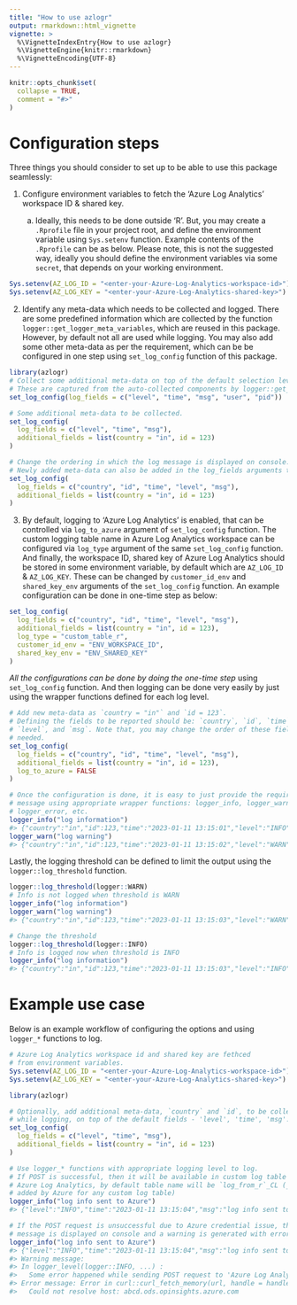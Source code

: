 ```yaml
---
title: "How to use azlogr"
output: rmarkdown::html_vignette
vignette: >
  %\VignetteIndexEntry{How to use azlogr}
  %\VignetteEngine{knitr::rmarkdown}
  %\VignetteEncoding{UTF-8}
---
```


```r
knitr::opts_chunk$set(
  collapse = TRUE,
  comment = "#>"
)
```

# Configuration steps

Three things you should consider to set up to be able to use this package seamlessly:  

1. Configure environment variables to fetch the 'Azure Log Analytics' workspace ID & shared key.  

    a. Ideally, this needs to be done outside 'R'. But, you may create a `.Rprofile` file in your project root, and define the environment variable using `Sys.setenv` function. Example contents of the `.Rprofile` can be as below. Please note, this is not the suggested way, ideally you should define the environment variables via some `secret`, that depends on your working environment. 

```r
Sys.setenv(AZ_LOG_ID = "<enter-your-Azure-Log-Analytics-workspace-id>")
Sys.setenv(AZ_LOG_KEY = "<enter-your-Azure-Log-Analytics-shared-key>")
```

2. Identify any meta-data which needs to be collected and logged. There are some predefined information which are collected by the function `logger::get_logger_meta_variables`, which are reused in this package. However, by default not all are used while logging. You may also add some other meta-data as per the requirement, which can be be configured in one step using `set_log_config` function of this package. 
```r
library(azlogr)
# Collect some additional meta-data on top of the default selection level, time, msg.
# These are captured from the auto-collected components by logger::get_logger_meta_variables.
set_log_config(log_fields = c("level", "time", "msg", "user", "pid"))

# Some additional meta-data to be collected.
set_log_config(
  log_fields = c("level", "time", "msg"),
  additional_fields = list(country = "in", id = 123)
)

# Change the ordering in which the log message is displayed on console.
# Newly added meta-data can also be added in the log_fields arguments to change display order.
set_log_config(
  log_fields = c("country", "id", "time", "level", "msg"),
  additional_fields = list(country = "in", id = 123)
)
```

3. By default, logging to 'Azure Log Analytics' is enabled, that can be controlled via `log_to_azure` argument of `set_log_config` function. The custom logging table name in Azure Log Analytics workspace can be configured via `log_type` argument of the same `set_log_config` function. And finally, the workspace ID, shared key of Azure Log Analytics should be stored in some environment variable, by default which are `AZ_LOG_ID` & `AZ_LOG_KEY`. These can be changed by `customer_id_env` and `shared_key_env` arguments of the `set_log_config` function. An example configuration can be done in one-time step as below:
```r
set_log_config(
  log_fields = c("country", "id", "time", "level", "msg"),
  additional_fields = list(country = "in", id = 123),
  log_type = "custom_table_r",
  customer_id_env = "ENV_WORKSPACE_ID",
  shared_key_env = "ENV_SHARED_KEY"
)
```

*All the configurations can be done by doing the one-time step* using `set_log_config` function. And then logging can be done very easily by just using the wrapper functions defined for each log level.
```r
# Add new meta-data as `country = "in"` and `id = 123`.
# Defining the fields to be reported should be: `country`, `id`, `time`,
# `level`, and `msg`. Note that, you may change the order of these fields if
# needed.
set_log_config(
  log_fields = c("country", "id", "time", "level", "msg"),
  additional_fields = list(country = "in", id = 123),
  log_to_azure = FALSE
)

# Once the configuration is done, it is easy to just provide the required
# message using appropriate wrapper functions: logger_info, logger_warn,
# logger_error, etc.
logger_info("log information")
#> {"country":"in","id":123,"time":"2023-01-11 13:15:01","level":"INFO","msg":"log information"}
logger_warn("log warning")
#> {"country":"in","id":123,"time":"2023-01-11 13:15:02","level":"WARN","msg":"log warning"}
```


Lastly, the logging threshold can be defined to limit the output using the `logger::log_threshold` function.
```r
logger::log_threshold(logger::WARN)
# Info is not logged when threshold is WARN
logger_info("log information")
logger_warn("log warning")
#> {"country":"in","id":123,"time":"2023-01-11 13:15:03","level":"WARN","msg":"log warning"}

# Change the threshold
logger::log_threshold(logger::INFO)
# Info is logged now when threshold is INFO
logger_info("log information")
#> {"country":"in","id":123,"time":"2023-01-11 13:15:03","level":"INFO","msg":"log information"}
```

# Example use case

Below is an example workflow of configuring the options and using `logger_*` functions to log.

```r
# Azure Log Analytics workspace id and shared key are fethced
# from environment variables.
Sys.setenv(AZ_LOG_ID = "<enter-your-Azure-Log-Analytics-workspace-id>")
Sys.setenv(AZ_LOG_KEY = "<enter-your-Azure-Log-Analytics-shared-key>")

library(azlogr)

# Optionally, add additional meta-data, `country` and `id`, to be collected
# while logging, on top of the default fields - 'level', 'time', 'msg'.
set_log_config(
  log_fields = c("level", "time", "msg"),
  additional_fields = list(country = "in", id = 123)
)

# Use logger_* functions with appropriate logging level to log.
# If POST is successful, then it will be available in custom log table on
# Azure Log Analytics, by default table name will be `log_from_r`_CL (_CL is
# added by Azure for any custom log table)
logger_info("log info sent to Azure")
#> {"level":"INFO","time":"2023-01-11 13:15:04","msg":"log info sent to Azure","country":"in","id":123}

# If the POST request is unsuccessful due to Azure credential issue, then log
# message is displayed on console and a warning is generated with error details.
logger_info("log info sent to Azure")
#> {"level":"INFO","time":"2023-01-11 13:15:04","msg":"log info sent to Azure","country":"in","id":123}
#> Warning message:
#> In logger_level(logger::INFO, ...) :
#>   Some error happened while sending POST request to 'Azure Log Analytics' workspace.
#> Error message: Error in curl::curl_fetch_memory(url, handle = handle) :
#>   Could not resolve host: abcd.ods.opinsights.azure.com
```
